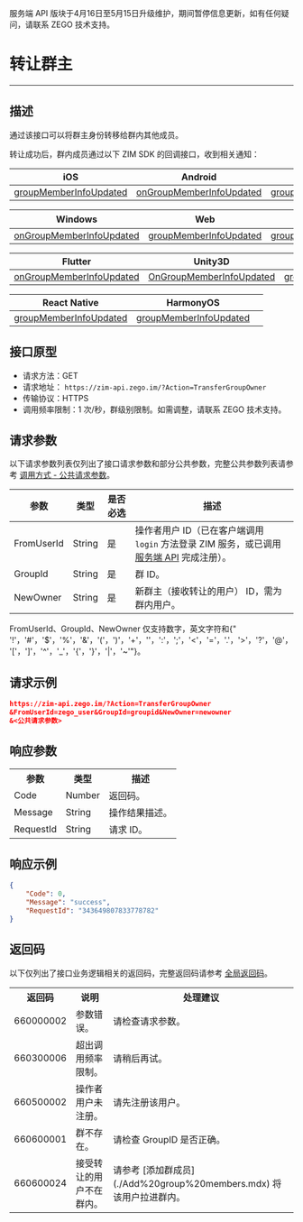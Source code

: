 <Warning title="警告">服务端 API 版块于4月16日至5月15日升级维护，期间暂停信息更新，如有任何疑问，请联系 ZEGO 技术支持。</Warning>
# 转让群主

- - -

## 描述

通过该接口可以将群主身份转移给群内其他成员。

转让成功后，群内成员通过以下 ZIM SDK 的回调接口，收到相关通知：

| iOS | Android | macOS |
|-----|---------|--------|
| [groupMemberInfoUpdated](https://doc-zh.zego.im/article/api?doc=zim_API~objective-c_ios~protocol~ZIMEventHandler#zim-group-member-info-updated-operated-info-group-id) | [onGroupMemberInfoUpdated](https://doc-zh.zego.im/article/api?doc=zim_API~java_android~class~ZIMEventHandler#on-group-member-info-updated) | [groupMemberInfoUpdated](https://doc-zh.zego.im/article/api?doc=zim_API~objective-c_macos~protocol~ZIMEventHandler#zim-group-member-info-updated-operated-info-group-id) |

| Windows | Web | 小程序 |
|---------|-----|---------|
| [onGroupMemberInfoUpdated](https://doc-zh.zego.im/article/api?doc=zim_API~cpp_windows~class~ZIMEventHandler#on-group-member-info-updated) | [groupMemberInfoUpdated](https://doc-zh.zego.im/article/api?doc=zim_API~javascript_web~interface~ZIMEventHandler#group-member-info-updated) | [groupMemberInfoUpdated](https://doc-zh.zego.im/article/api?doc=zim_API~javascript_wxxcx~interface~ZIMEventHandler#group-member-info-updated) |

| Flutter | Unity3D | uni-app |
|---------|---------|---------|
| [onGroupMemberInfoUpdated](https://pub.dev/documentation/zego_zim/latest/zego_zim/ZIMEventHandler/onGroupMemberInfoUpdated.html) | [OnGroupMemberInfoUpdated](https://doc-zh.zego.im/article/api?doc=zim_API~cs_unity3d~class~ZIMEventHandler#on-group-member-info-updated) | [groupMemberInfoUpdated](https://doc-zh.zego.im/article/api?doc=zim_API~javascript_uni-app~interface~ZIMEventHandler#group-member-info-updated) |

| React Native | HarmonyOS | |
|---------|--------------|---|
| [groupMemberInfoUpdated](https://doc-zh.zego.im/article/api?doc=zim_API~javascript_react-native~interface~ZIMEventHandler#group-member-info-updated) | [groupMemberInfoUpdated](https://doc-zh.zego.im/article/api?doc=zim_API~javascript_harmony~interface~ZIMEventHandler#group-member-info-updated) | |



## 接口原型

- 请求方法：GET
- 请求地址： `https://zim-api.zego.im/?Action=TransferGroupOwner`
- 传输协议：HTTPS
- 调用频率限制：1 次/秒，群级别限制。如需调整，请联系 ZEGO 技术支持。

## 请求参数

以下请求参数列表仅列出了接口请求参数和部分公共参数，完整公共参数列表请参考 [调用方式 - 公共请求参数](../Accessing%20Server%20APIs.mdx#2-公共参数)。

| 参数 | 类型 | 是否必选 | 描述 |
| --- | --- | --- | --- |
| FromUserId | String | 是 | 操作者用户 ID（已在客户端调用 `login` 方法登录 ZIM 服务，或已调用 [服务端 API](./../User/Batch%20register%20users.mdx) 完成注册）。 |
| GroupId | String | 是 | 群 ID。 |
| NewOwner | String | 是 | 新群主（接收转让的用户） ID，需为群内用户。 |

<Note title="说明">

FromUserId、GroupId、NewOwner 仅支持数字，英文字符和{" '!'，'#'，'$'，'%'，'&'，'('，')'，'+'，''，':'，';'，'<'，'='，'.'，'>'，'?'，'@'，'['，']'，'^'，'_'，'{'，'}'，'|'，'~'"}。
</Note>


## 请求示例

```json
https://zim-api.zego.im/?Action=TransferGroupOwner
&FromUserId=zego_user&GroupId=groupid&NewOwner=newowner
&<公共请求参数>
```

## 响应参数

<table>
<tbody><tr>
<th>参数</th>
<th>类型</th>
<th>描述</th>
</tr>
<tr>
<td>Code</td>
<td>Number</td>
<td>返回码。</td>
</tr>
<tr>
<td>Message</td>
<td>String</td>
<td>操作结果描述。</td>
</tr>
<tr>
<td>RequestId</td>
<td>String</td>
<td>请求 ID。</td>
</tr>
</tbody></table>

## 响应示例

```json
{
    "Code": 0,
    "Message": "success",
    "RequestId": "343649807833778782"
}
```

## 返回码

以下仅列出了接口业务逻辑相关的返回码，完整返回码请参考 [全局返回码](../Return%20codes.mdx)。   

<table>
<tbody><tr>
<th>返回码</th>
<th>说明</th>
<th>处理建议</th>
</tr>
<tr>
<td>660000002</td>
<td>参数错误。</td>
<td>请检查请求参数。</td>
</tr>
<tr>
<td>660300006</td>
<td>超出调用频率限制。</td>
<td>请稍后再试。</td>
</tr>
<tr>
<td>660500002</td>
<td>操作者用户未注册。</td>
<td>请先注册该用户。</td>
</tr>
<tr>
<td>660600001</td>
<td>群不存在。</td>
<td>请检查 GroupID 是否正确。</td>
</tr>
<tr>
<td>660600024</td>
<td>接受转让的用户不在群内。</td>
<td>请参考 [添加群成员](./Add%20group%20members.mdx) 将该用户拉进群内。</td>
</tr>
</tbody></table>
